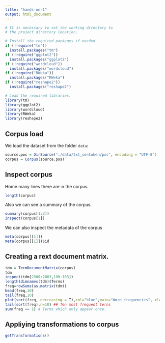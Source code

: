 ```yaml
---
title: "hands-on-1"
output: html_document
---
```


```r

# It is necessary to set the working directory to 
# the project directory location.

# Install the required packages if needed.
if (!require("tm"))
  install.packages("tm")
if (!require("ggplot2"))
  install.packages("ggplot2")
if (!require("wordcloud"))
  install.packages("wordcloud")
if (!require("RWeka"))
  install.packages("RWeka")
if (!require("reshape2"))
  install.packages("reshape2")

# Load the required libraries.
library(tm)
library(ggplot2)
library(wordcloud)
library(RWeka)
library(reshape2)
```

## Corpus load

We load the dataset from the folder `data`:

```r
source.pos = DirSource("./data/txt_sentoken/pos", encoding = "UTF-8")
corpus = Corpus(source.pos)
```

## Inspect corpus

Home many lines there are in the corpus.

```r
length(corpus)
```

Also we can see a summary of the corpus.
```r
summary(corpus[1:3])
inspect(corpus[1])
```

We can also inspect the metadata of the corpus
```r
meta(corpus[[1]])
meta(corpus[[1]])$id
```

## Creating a rext document matrix.

```r
tdm = TermDocumentMatrix(corpus)
tdm
inspect(tdm[2000:2003,100:103])
length(dimnames(tdm)$Terms)
freq=rowSums(as.matrix(tdm))
head(freq,10)
tail(freq,10)
plot(sort(freq, decreasing = T),col="blue",main="Word frequencies", xlab="Frequency-based rank", ylab = "Frequency")
tail(sort(freq),n=10) ## Ten most frequent terns
sum(freq == 1) # Terms which only appear once.
```


## Appliying transformations to corpus

```r
getTransformations()
```



















